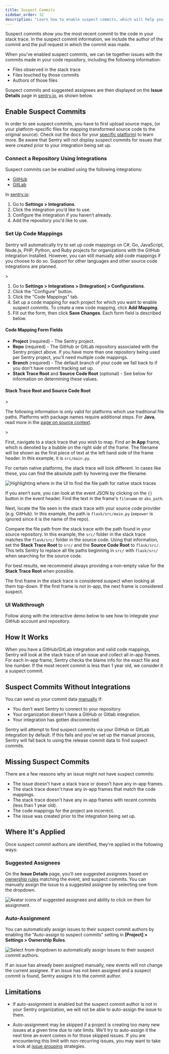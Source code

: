 ```yaml
---
title: Suspect Commits
sidebar_order: 32
description: "Learn how to enable suspect commits, which will help you find the root cause of issues faster."
---
```


<Include name="only-error-issues-note.mdx" />

Suspect commits show you the most recent commit to the code in your stack trace. In the suspect commit information, we include the author of the commit and the pull request in which the commit was made.

When you've enabled suspect commits, we can tie together issues with the commits made in your code repository, including the following information:

- Files observed in the stack trace
- Files touched by those commits
- Authors of those files

Suspect commits and suggested assignees are then displayed on the **Issue Details** page in [sentry.io](https://sentry.io), as shown below.

<Arcade src="https://demo.arcade.software/XIrI8grPiEtHHSfCpCOt?embed" />

## Enable Suspect Commits

In order to see suspect commits, you have to first upload source maps, (or your platform-specific files for mapping transformed source code to the original source). Check out the docs for your [specific platform](/platforms/)) to learn more. Be aware that Sentry will not display suspect commits for issues that were created prior to your integration being set up.

### Connect a Repository Using Integrations

Suspect commits can be enabled using the following integrations:

- [GitHub](/organization/integrations/source-code-mgmt/github/)
- [GitLab](/organization/integrations/source-code-mgmt/gitlab/)

In [sentry.io](https://sentry.io):

1. Go to **Settings > Integrations**.
1. Click the integration you’d like to use.
1. Configure the integration if you haven’t already.
1. Add the repository you'd like to use.

### Set Up Code Mappings

<Alert>

Sentry will automatically try to set up code mappings on C#, Go, JavaScript, Node.js, PHP, Python, and Ruby projects for organizations with the GitHub integration installed. However, you can still manually add code mappings if you choose to do so. Support for other languages and other source code integrations are planned.

</Alert>>

1. Go to **Settings > Integrations > [Integration] > Configurations**.
1. Click the "Configure" button.
1. Click the "Code Mappings" tab.
1. Set up a code mapping for each project for which you want to enable suspect commits. To create a new code mapping, click **Add Mapping**.
1. Fill out the form, then click **Save Changes**. Each form field is described below.

#### Code Mapping Form Fields

- **Project** (required) - The Sentry project.
- **Repo** (required) - The GitHub or GitLab repository associated with the Sentry project above. If you have more than one repository being used per Sentry project, you'll need multiple code mappings.
- **Branch** (required) - The default branch of your code we fall back to if you don't have commit tracking set up.
- **Stack Trace Root** and **Source Code Root** (optional) - See below for information on determining these values.

#### Stack Trace Root and Source Code Root

<Alert>>

The following information is only valid for platforms which use traditional file paths. Platforms with package names require additional steps. For **Java**, read more in the [page on source context](/platforms/java/source-context#setting-up-code-mappings).

</Alert>>

First, navigate to a stack trace that you wish to map. Find an **In App** frame, which is denoted by a bubble on the right side of the frame. The filename will be shown as the first piece of text at the left hand side of the frame header. In this example, it is `src/main.py`.

<Include name="common-imgs/code-mappings-stacktrace" />

For certain native platforms, the stack trace will look different. In cases like these, you can find the absolute path by hovering over the filename.

![Highlighting where in the UI to find the file path for native stack traces](./img/code-mappings-stacktrace-native.png)

If you aren’t sure, you can look at the event JSON by clicking on the `{}` button in the event header. Find the text in the frame's `filename` or `abs_path`.

<Include name="common-imgs/code-mappings-event-json" />

Next, locate the file seen in the stack trace with your source code provider (e.g. GitHub). In this example, the path is `flask/src/main.py` (`empower` is ignored since it is the name of the repo).

<Include name="common-imgs/code-mappings-source-file" />

Compare the file path from the stack trace with the path found in your source repository. In this example, the `src/` folder in the stack trace matches the `flask/src/` folder in the source code. Using that information, set the **Stack Trace Root** to `src/` and the **Source Code Root** to `flask/src/`. This tells Sentry to replace all file paths beginning in `src/` with `flask/src/` when searching for the source code.

For best results, we recommend always providing a non-empty value for the **Stack Trace Root** when possible.

<Include name="common-imgs/code-mappings-configure-modal" />

The first frame in the stack trace is considered suspect when looking at them top-down. If the first frame is not in-app, the next frame is considered suspect.

### UI Walkthrough

Follow along with the interactive demo below to see how to integrate your GitHub account and repository.

<Arcade src="https://demo.arcade.software/OlEYtzImezSBwsV8SVc8?embed" />

## How It Works

When you have a GitHub/GitLab integration and valid code mappings, Sentry will look at the stack trace of an issue and collect all in-app frames. For each in-app frame, Sentry checks the blame info for the exact file and line number. If the most recent commit is less than 1 year old, we consider it a suspect commit.

## Suspect Commits Without Integrations

You can send us your commit data [manually](/product/releases/associate-commits/) if:

- You don’t want Sentry to connect to your repository.
- Your organization doesn't have a GitHub or Gitlab integration.
- Your integration has gotten disconnected.

Sentry will attempt to find suspect commits via your GitHub or GitLab integration by default. If this fails and you've set up the manual process, Sentry will fall back to using the release commit data to find suspect commits.

## Missing Suspect Commits

There are a few reasons why an issue might not have suspect commits:

- The issue doesn't have a stack trace or doesn't have any in-app frames.
- The stack trace doesn't have any in-app frames that match the code mappings.
- The stack trace doesn't have any in-app frames with recent commits (less than 1 year old).
- The code mappings for the project are incorrect.
- The issue was created prior to the integration being set up.


## Where It's Applied

Once suspect commit authors are identified, they're applied in the following ways:

### Suggested Assignees

On the **Issue Details** page, you'll see suggested assignees based on [ownership rules](/product/issues/ownership-rules/) matching the event, and suspect commits. You can manually assign the issue to a suggested assignee by selecting one from the dropdown.

![Avatar icons of suggested assignees and ability to click on them for assignment.](./img/suggested_assignees.png)

### Auto-Assignment

You can automatically assign issues to their suspect commit authors by enabling the "Auto-assign to suspect commits" setting in **[Project] > Settings > Ownership Rules**.

![Select from dropdown to automatically assign issues to their suspect commit authors.](./img/auto-assign-suspect-commits.png)

If an issue has already been assigned manually, new events will not change the current assignee. If an issue has not been assigned and a suspect commit is found, Sentry assigns it to the commit author.

## Limitations

- If auto-assignment is enabled but the suspect commit author is not in your Sentry organization, we will not be able to auto-assign the issue to them.

- Auto-assignment may be skipped if a project is creating too many new issues at a given time due to rate limits. We'll try to auto-assign it the next time an event comes in for those skipped issues. If you are encountering this limit with non-recurring issues, you may want to take a look at [issue grouping](/concepts/data-management/event-grouping/) strategies.
